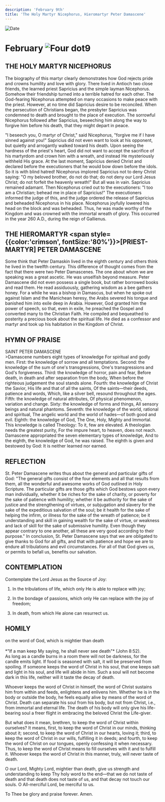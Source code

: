 ```yaml
---
description: 'February 9th'
title: 'The Holy Martyr Nicephorus, Hieromartyr Peter Damascene'
---
```


<CustomPaginator />
<RunningHead />

<Image src="/title-imprint.png" height={68} width={50} alt="Date" className="title-imprint"/>

# <div id="date">February <Image className="four-dot" src="/four-dot.png" height={15} width={15} alt="Four dot" />9</div>

## THE HOLY MARTYR NICEPHORUS

The biography of this martyr clearly demonstrates how God rejects pride and crowns humility and love with glory. There lived in Antioch two close friends, the learned priest Sapricius and the simple layman Nicephorus. Somehow their friendship turned into a terrible hatred for each other. The God-fearing Nicephorus attempted on many occasions to make peace with the priest. However, at no time did Sapricius desire to be reconciled. When the persecution of Christians began, the presbyter Sapricius was condemned to death and brought to the place of execution. The sorrowful Nicephorus followed after Sapricius, beseeching him along the way to forgive him before his death, that they might depart in peace.

"I beseech you, O martyr of Christ," said Nicephorus, "forgive me if I have sinned against you!" Sapricius did not even want to look at his opponent, but quietly and arrogantly walked toward his death. Upon seeing the hardness of the priest's heart, God did not want to accept the sacrifice of his martyrdom and crown him with a wreath, and instead He mysteriously withheld His grace. At the last moment, Sapricius denied Christ and declared before the executioners that he would bow down before the idols. So it is with blind hatred! Nicephorus implored Sapricius not to deny Christ saying: "O my beloved brother, do not do that; do not deny our Lord Jesus Christ; do not forfeit the heavenly wreath!" But all was in vain. Sapricius remained adamant. Then Nicephorus cried out to the executioners: "I too am a Christian; behead me in place of Sapricius!" The executioners informed the judge of this, and the judge ordered the release of Sapricius and beheaded Nicephorus in his place. Nicephorus joyfully lowered his head on the block and was beheaded. Thus, he was made worthy of the Kingdom and was crowned with the immortal wreath of glory. This occurred in the year 260 A.D., during the reign of Gallienus.

## THE HIEROMARTYR <span style={{color:'crimson', fontSize:'80%'}}>[PRIEST-MARTYR]</span> PETER DAMASCENE

Some think that Peter Damaskin lived in the eighth century and others think he lived in the twelfth century. This difference of thought comes from the fact that there were two Peter Damascenes. The one about whom we are speaking was a great ascetic. He was unselfish beyond measure. Peter Damascene did not even possess a single book, but rather borrowed books and read them. He read assiduously, gathering wisdom as a bee gathers honey. For a while he was a bishop in Damascus, but when he spoke out against Islam and the Manichean heresy, the Arabs severed his tongue and banished him into exile deep in Arabia. However, God granted him the power of speech, so that, even in exile, he preached the Gospel and converted many to the Christian Faith. He compiled and bequeathed to posterity a precious book about the spiritual life. He died as a confessor and martyr and took up his habitation in the Kingdom of Christ.


## HYMN OF PRAISE
<div style={{textAlign:'center', color:'crimson', fontWeight:'bold'}}>
SAINT PETER DAMASCENE
</div>
>Damascene numbers eight types of knowledge  
For spiritual and godly men.  
First: the knowledge of sorrow and all temptations.  
Second: the knowledge of the sum of one's transgressions,  
One's transgressions and God's forgiveness.  
Third: the knowledge of horror, pain and fear,  
Before death, in death and after separation from the body,  
When before the righteous judgement the soul stands alone.  
Fourth: the knowledge of Christ the Savior,  
His life and that of all the saints,  
Of the saints—their deeds, patience and words,  
Which, like a silver bell, resound throughout the ages.  
Fifth: the knowledge of natural attributes,  
Of physical phenomenon, variation and change.  
Sixty: the knowledge of forms and things,  
All sensory beings and natural phantoms.  
Seventh: the knowledge of the world, rational and spiritual,  
The angelic world and the world of hades—of both good and evil.  
Eighth: the knowledge of God,  
The One, Holy, Mighty and Immortal.  
This knowledge is called Theology:  
To it, few are elevated.  
A theologian needs the greatest purity,  
For the impure heart, to heaven, does not reach.  
Damascene appropriated the seven elementary types of knowledge,  
And to the eighth, the knowledge of God, he was raised.  
The eighth is given and bestowed by God:  
It is neither learned nor earned.  


## REFLECTION

St. Peter Damascene writes thus about the general and particular gifts of God: "The general gifts consist of the four elements and all that results from them, all the wonderful and awesome works of God outlined in Holy Scripture. The particular gifts are those gifts which God bestows upon every man individually, whether it be riches for the sake of charity, or poverty for the sake of patience with humility; whether it be authority for the sake of justice and the strengthening of virtues, or subjugation and slavery for the sake of the expeditious salvation of the soul; be it health for the sake of helping the infirm, or illness for the sake of the wreath of patience; be it understanding and skill in gaining wealth for the sake of virtue, or weakness and lack of skill for the sake of submissive humility. Even though they appear contrary to one another, all these are very good according to their purpose." In conclusion, St. Peter Damascene says that we are obligated to give thanks to God for all gifts, and that with patience and hope we are to endure all tribulations and evil circumstances. For all of that God gives us, or permits to befall us, benefits our salvation.

## CONTEMPLATION

Contemplate the Lord Jesus as the Source of Joy:

1. In the tribulations of life, which only He is able to replace with joy;

2. In the bondage of passions, which only He can replace with the joy of freedom;

3. In death, from which He alone can resurrect us.


## HOMILY
<div style={{textAlign:'center', color:'crimson', fontWeight:'bold'}}>
on the word of God, which is mightier than death
</div><br /><div style={{textAlign:'right'}}>
*"If a man keep My saying, he shall never see death"* (John 8:52).
</div>
As long as a candle burns in a room there will not be darkness, for the candle emits light. If food is seasoned with salt, it will be preserved from spoiling. If someone keeps the word of Christ in his soul, that one keeps salt and light in his soul, and life will abide in him. Such a soul will not become dark in this life, neither will it taste the decay of death.

Whoever keeps the word of Christ in himself, the word of Christ sustains him from within and feeds, enlightens and enlivens him. Whether he is in the body or outside the body, he feels equally alive by means of the word of Christ. Death can separate his soul from his body, but not from Christ, i.e., from immortal and eternal life. The death of his body will only give his life-bearing soul a freer flight in embracing the beloved Christ the Life-giver.

But what does it mean, brethren, to keep the word of Christ within ourselves? It means, first, to keep the word of Christ in our minds, thinking about it; second, to keep the word of Christ in our hearts, loving it; third, to keep the word of Christ in our wills, fulfilling it in deeds; and fourth, to keep the word of Christ on our tongues, openly confessing it when necessary. Thus, to keep the word of Christ means to fill ourselves with it and to fulfill it. Whoever keeps the word of Christ in this manner, truly, will never taste of death.

O our Lord, Mighty Lord, mightier than death, give us strength and understanding to keep Thy holy word to the end—that we do not taste of death and that death does not taste of us, and that decay not touch our souls. O All-merciful Lord, be merciful to us.

To Thee be glory and praise forever. Amen.